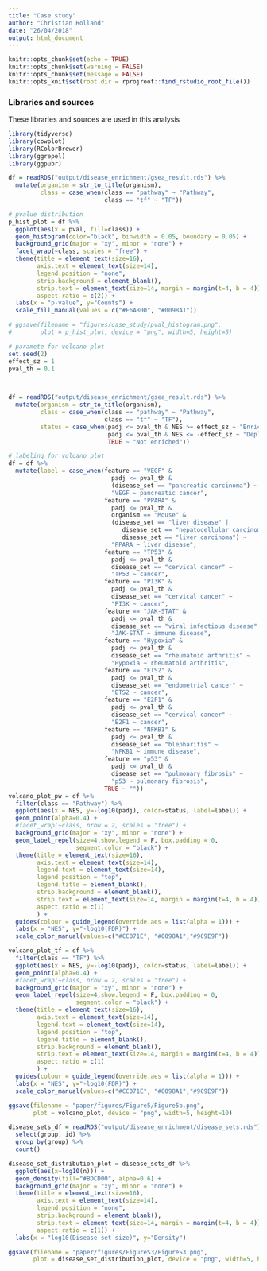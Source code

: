 ```yaml
---
title: "Case study"
author: "Christian Holland"
date: "26/04/2018"
output: html_document
---
```

```r
knitr::opts_chunk$set(echo = TRUE)
knitr::opts_chunk$set(warning = FALSE)
knitr::opts_chunk$set(message = FALSE)
knitr::opts_knit$set(root.dir = rprojroot::find_rstudio_root_file())
```

### Libraries and sources
These libraries and sources are used in this analysis 
```r
library(tidyverse)
library(cowplot)
library(RColorBrewer)
library(ggrepel)
library(ggpubr)
```

```r
df = readRDS("output/disease_enrichment/gsea_result.rds") %>%
  mutate(organism = str_to_title(organism),
         class = case_when(class == "pathway" ~ "Pathway",
                           class == "tf" ~ "TF"))

# pvalue distribution
p_hist_plot = df %>% 
  ggplot(aes(x = pval, fill=class)) +
  geom_histogram(color="black", binwidth = 0.05, boundary = 0.05) +
  background_grid(major = "xy", minor = "none") +
  facet_wrap(~class, scales = "free") +
  theme(title = element_text(size=16),
        axis.text = element_text(size=14),
        legend.position = "none",
        strip.background = element_blank(),
        strip.text = element_text(size=14, margin = margin(t=4, b = 4)),
        aspect.ratio = c(2)) +
  labs(x = "p-value", y="Counts") +
  scale_fill_manual(values = c("#F6A800", "#0098A1"))

# ggsave(filename = "figures/case_study/pval_histogram.png", 
#        plot = p_hist_plot, device = "png", width=5, height=5)
```

```r
# paramete for volcano plot
set.seed(2)
effect_sz = 1
pval_th = 0.1

  

df = readRDS("output/disease_enrichment/gsea_result.rds") %>%
  mutate(organism = str_to_title(organism),
         class = case_when(class == "pathway" ~ "Pathway",
                           class == "tf" ~ "TF"),
         status = case_when(padj <= pval_th & NES >= effect_sz ~ "Enriched",
                            padj <= pval_th & NES <= -effect_sz ~ "Depleted",
                            TRUE ~ "Not enriched"))

# labeling for volcano plot
df = df %>%
  mutate(label = case_when(feature == "VEGF" & 
                             padj <= pval_th &
                             (disease_set == "pancreatic carcinoma") ~ 
                             "VEGF ~ pancreatic cancer",
                           feature == "PPARA" &
                             padj <= pval_th &
                             organism == "Mouse" &
                             (disease_set == "liver disease" |
                                disease_set == "hepatocellular carcinoma" |
                                disease_set == "liver carcinoma") ~
                             "PPARA ~ liver disease",   
                           feature == "TP53" &
                             padj <= pval_th &
                             disease_set == "cervical cancer" ~
                             "TP53 ~ cancer",
                           feature == "PI3K" &
                             padj <= pval_th &
                             disease_set == "cervical cancer" ~
                             "PI3K ~ cancer",
                           feature == "JAK-STAT" &
                             padj <= pval_th &
                             disease_set == "viral infectious disease" ~
                             "JAK-STAT ~ immune disease",
                           feature == "Hypoxia" &
                             padj <= pval_th &
                             disease_set == "rheumatoid arthritis" ~
                             "Hypoxia ~ rheumatoid arthritis",
                           feature == "ETS2" &
                             padj <= pval_th &
                             disease_set == "endometrial cancer" ~
                             "ETS2 ~ cancer",
                           feature == "E2F1" &
                             padj <= pval_th &
                             disease_set == "cervical cancer" ~
                             "E2F1 ~ cancer",
                           feature == "NFKB1" &
                             padj <= pval_th &
                             disease_set == "blepharitis" ~ 
                             "NFKB1 ~ immune disease",
                           feature == "p53" & 
                             padj <= pval_th &
                             disease_set == "pulmonary fibrosis" ~
                             "p53 ~ pulmonary fibrosis",
                           TRUE ~ ""))
volcano_plot_pw = df %>% 
  filter(class == "Pathway") %>%
  ggplot(aes(x = NES, y=-log10(padj), color=status, label=label)) +
  geom_point(alpha=0.4) +
  #facet_wrap(~class, nrow = 2, scales = "free") +
  background_grid(major = "xy", minor = "none") +
  geom_label_repel(size=4,show.legend = F, box.padding = 0, 
                   segment.color = "black") +
  theme(title = element_text(size=16),
        axis.text = element_text(size=14),
        legend.text = element_text(size=14),
        legend.position = "top",
        legend.title = element_blank(),
        strip.background = element_blank(),
        strip.text = element_text(size=14, margin = margin(t=4, b = 4)),
        aspect.ratio = c(1)
        ) +
  guides(colour = guide_legend(override.aes = list(alpha = 1))) +
  labs(x = "NES", y="-log10(FDR)") +
  scale_color_manual(values=c("#CC071E", "#0098A1","#9C9E9F"))

volcano_plot_tf = df %>% 
  filter(class == "TF") %>%
  ggplot(aes(x = NES, y=-log10(padj), color=status, label=label)) +
  geom_point(alpha=0.4) +
  #facet_wrap(~class, nrow = 2, scales = "free") +
  background_grid(major = "xy", minor = "none") +
  geom_label_repel(size=4,show.legend = F, box.padding = 0, 
                   segment.color = "black") +
  theme(title = element_text(size=16),
        axis.text = element_text(size=14),
        legend.text = element_text(size=14),
        legend.position = "top",
        legend.title = element_blank(),
        strip.background = element_blank(),
        strip.text = element_text(size=14, margin = margin(t=4, b = 4)),
        aspect.ratio = c(1)
        ) +
  guides(colour = guide_legend(override.aes = list(alpha = 1))) +
  labs(x = "NES", y="-log10(FDR)") +
  scale_color_manual(values=c("#CC071E", "#0098A1","#9C9E9F"))

ggsave(filename = "paper/figures/Figure5/Figure5b.png", 
       plot = volcano_plot, device = "png", width=5, height=10)
```

```r
disease_sets_df = readRDS("output/disease_enrichment/disease_sets.rds") %>%
  select(group, id) %>%
  group_by(group) %>%
  count() 

disease_set_distribution_plot = disease_sets_df %>%
  ggplot(aes(x=log10(n))) +
  geom_density(fill="#BDCD00", alpha=0.6) +
  background_grid(major = "xy", minor = "none") +
  theme(title = element_text(size=16),
        axis.text = element_text(size=14),
        legend.position = "none",
        strip.background = element_blank(),
        strip.text = element_text(size=14, margin = margin(t=4, b = 4)),
        aspect.ratio = c(1)) +
  labs(x = "log10(Disease-set size)", y="Density")

ggsave(filename = "paper/figures/FigureS3/FigureS3.png", 
       plot = disease_set_distribution_plot, device = "png", width=5, height=5)

```